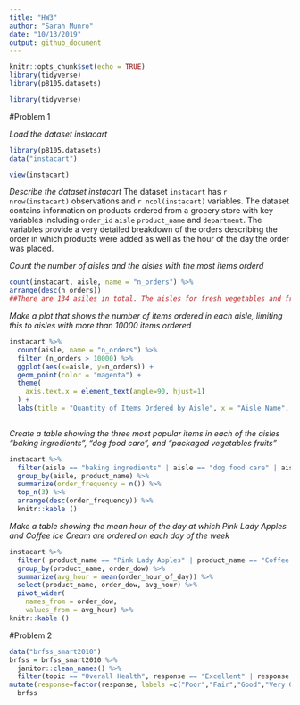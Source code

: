 ```yaml
---
title: "HW3"
author: "Sarah Munro"
date: "10/13/2019"
output: github_document
---
```


```r
knitr::opts_chunk$set(echo = TRUE)
library(tidyverse)
library(p8105.datasets)
```

```r
library(tidyverse)
```

#Problem 1

_Load the dataset instacart_
```r
library(p8105.datasets)
data("instacart")
```

```r
view(instacart)
```

_Describe the dataset instacart_
The dataset `instacart` has `r nrow(instacart)` observations and `r ncol(instacart)` variables. The dataset contains information on products ordered from a grocery store with key variables including `order_id` `aisle` `product_name` and `department`. The variables provide a very detailed breakdown of the orders describing the order in which products were added as well as the hour of the day the order was placed. 

_Count the number of aisles and the aisles with the most items orderd_
```r
count(instacart, aisle, name = "n_orders") %>%
arrange(desc(n_orders)) 
##There are 134 asiles in total. The aisles for fresh vegetables and fresh fruits received the most orders, with 150,609 items and 150,473 items ordered respectively.  
```

_Make a plot that shows the number of items ordered in each aisle, limiting this to aisles with more than 10000 items ordered_
```r
instacart %>%
  count(aisle, name = "n_orders") %>%
  filter (n_orders > 10000) %>%
  ggplot(aes(x=aisle, y=n_orders)) + 
  geom_point(color = "magenta") + 
  theme(
    axis.text.x = element_text(angle=90, hjust=1)
  ) +
  labs(title = "Quantity of Items Ordered by Aisle", x = "Aisle Name", y = "Number of Items Ordered") 
 
```

_Create a table showing the three most popular items in each of the aisles “baking ingredients”, “dog food care”, and “packaged vegetables fruits”_ 
```r
instacart %>%
  filter(aisle == "baking ingredients" | aisle == "dog food care" | aisle == "packaged vegetables fruits") %>%
  group_by(aisle, product_name) %>%
  summarize(order_frequency = n()) %>%
  top_n(3) %>%
  arrange(desc(order_frequency)) %>%
  knitr::kable ()
``` 

_Make a table showing the mean hour of the day at which Pink Lady Apples and Coffee Ice Cream are ordered on each day of the week_
```r
instacart %>%
  filter( product_name == "Pink Lady Apples" | product_name == "Coffee Ice Cream") %>%
  group_by(product_name, order_dow) %>%
  summarize(avg_hour = mean(order_hour_of_day)) %>%
  select(product_name, order_dow, avg_hour) %>%
  pivot_wider(
    names_from = order_dow,
    values_from = avg_hour) %>%
knitr::kable ()
```

#Problem 2

```r
data("brfss_smart2010")
brfss = brfss_smart2010 %>%
  janitor::clean_names() %>% 
  filter(topic == "Overall Health", response == "Excellent" | response == "Very Good" | response == "Good" | response == "Fair" | response == "Poor") %>%
mutate(response=factor(response, labels =c("Poor","Fair","Good","Very Good","Excellent"))) 
  brfss
```




